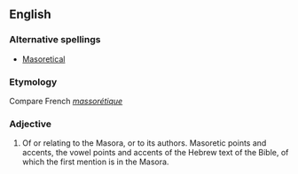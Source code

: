 ==English==

===Alternative spellings===
*[[Masoretical]]

===Etymology===
Compare French ''[[massorétique]]''

===Adjective===
{{en-adj|-}}
# Of or relating to the Masora, or to its authors.  Masoretic points and accents, the vowel points and accents of the Hebrew text of the Bible, of which the first mention is in the Masora.